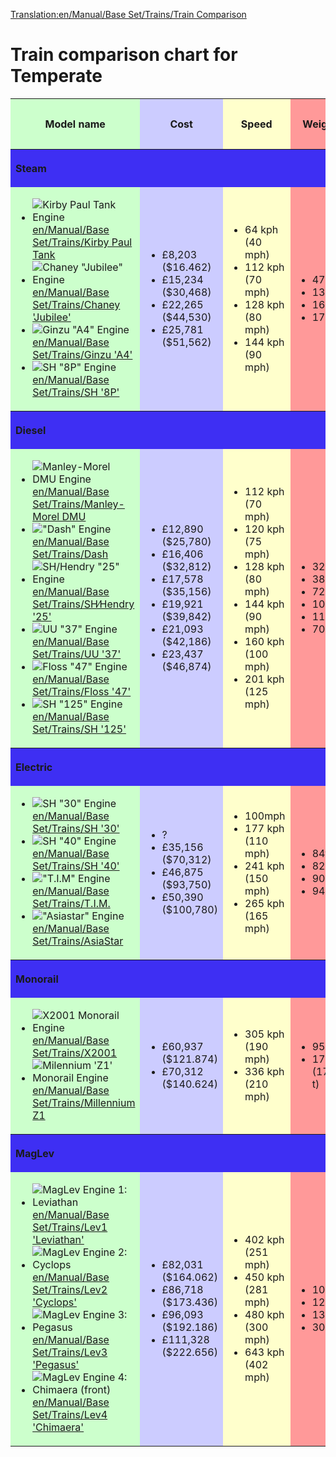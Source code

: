 [[Translation:en/Manual/Base Set/Trains/Train Comparison]]
=Train comparison chart for Temperate=
<table width="100%" bgcolor="white">
<tr><th style="background: #ccffcc">Model name</th><th style="background: #ccccff">Cost</th><th style="background: #ffffcc">Speed</th><th style="background: #ff9999">Weight</th><th style="background: #ffffcc">Power</th><th style="background: #ccccff">Running Costs / year</th><th style="background: #ccffcc">Designed</th><th style="background: #ccffcc">Lifespan</th><th style="background: #ff9999">Capacity</th></tr>
<tr><th colspan="9" style="background: #3e2ff3" align="left">Steam</th></tr>
<tr><td style="background: #ccffcc">
*[[File:en/Manual/Base Set/Trains/Kirbypaultank.png|Kirby Paul Tank Engine]] [[en/Manual/Base Set/Trains/Kirby Paul Tank]]
*[[File:en/Manual/Base Set/Trains/Chaneyjubilee.png|Chaney "Jubilee" Engine]] [[en/Manual/Base Set/Trains/Chaney 'Jubilee']]
*[[File:en/Manual/Base Set/Trains/Ginzua4.png|Ginzu "A4" Engine]] [[en/Manual/Base Set/Trains/Ginzu 'A4']]
*[[File:en/Manual/Base Set/Trains/Sh8p.png|SH "8P" Engine]] [[en/Manual/Base Set/Trains/SH '8P']]
</td><td style="background: #ccccff">
*£8,203 ($16.462)
*£15,234 ($30,468)
*£22,265 ($44,530)
*£25,781 ($51,562)
</td><td style="background: #ffffcc">
*64 kph (40 mph)
*112 kph (70 mph)
*128 kph (80 mph)
*144 kph (90 mph)
</td>
<td style="background: #ff9999">
*47 t
*131 t
*162 t
*170 t
</td><td style="background: #ffffcc">
*300 hp (223 kW)
*1,000 hp (746 kW)
*1,200 hp (895 kW)
*1,600 hp (1193 kW)
</td>
</td><td style="background: #ccccff">
*£820 ($1.640)
*£1,968 ($3,936)
*£2,296 ($4,592)
*£2,132 ($4,264)
</td>
</td><td style="background: #ccffcc">
*1929
*1934
*1935
*1954
</td>
</td><td style="background: #ccffcc">
*15
*21
*20
*23
</td>
</td><td style="background: #ff9999">
*N/A
*N/A
*N/A
*N/A
</td>
</tr>
<tr><th colspan="9" style="background: #3e2ff3" align="left">Diesel</th></tr>
<tr><td style="background: #ccffcc">
*[[File:en/Manual/Base Set/Trains/Manleymoreldmu.png|Manley-Morel DMU Engine]] [[en/Manual/Base Set/Trains/Manley-Morel DMU]]
*[[File:en/Manual/Base Set/Trains/Dash.png|"Dash" Engine]] [[en/Manual/Base Set/Trains/Dash]]
*[[File:en/Manual/Base Set/Trains/Shhendry25.png|SH/Hendry "25" Engine]] [[en/Manual/Base Set/Trains/SH∕Hendry '25']]
*[[File:en/Manual/Base Set/Trains/Uu37.png|UU "37" Engine]] [[en/Manual/Base Set/Trains/UU '37']]
*[[File:en/Manual/Base Set/Trains/Floss47.png|Floss "47" Engine]] [[en/Manual/Base Set/Trains/Floss '47']]
*[[File:en/Manual/Base Set/Trains/Sh125.png|SH "125" Engine]] [[en/Manual/Base Set/Trains/SH '125']]
</td><td style="background: #ccccff">
*£12,890 ($25,780)
*£16,406 ($32,812)
*£17,578 ($35,156)
*£19,921 ($39,842)
*£21,093 ($42,186)
*£23,437 ($46,874)
</td><td style="background: #ffffcc">
*112 kph (70 mph)
*120 kph (75 mph)
*128 kph (80 mph)
*144 kph (90 mph)
*160 kph (100 mph)
*201 kph (125 mph)
</td>
<td style="background: #ff9999">
*32 t
*38 t
*72 t
*101 t
*112 t
*70 t
</td><td style="background: #ffffcc">
*600 hp (447 kW)
*700 hp (523 kW)
*1,250 hp (932 kW)
*1,750 hp (1,305 kW)
*2,580 hp (1,924 kW)
*4,500 hp (3356 kW)
</td>
</td><td style="background: #ccccff">
*£1,278 ($2,556)
*£1,066 ($2,132)
*£1,447 ($2,894)
*£1,828 ($3,656)
*£2,132 ($4,264)
*£2,894 ($5,788)
</td>
</td><td style="background: #ccffcc">
*1957
*1984
*1962
*1959
*1963
*1978
</td>
</td><td style="background: #ccffcc">
*12
*15
*18
*20
*22
*20
</td>
</td><td style="background: #ff9999">
*76 passengers
*80 passengers
*N/A
*N/A
*N/A
*8 bags of mail
</td>
</tr>
<tr><th colspan="9" style="background: #3e2ff3" align="left">Electric</th></tr>
<tr><td style="background: #ccffcc">
*[[File:en/Manual/Base Set/Trains/Sh30.png|SH "30" Engine]] [[en/Manual/Base Set/Trains/SH '30']]
*[[File:en/Manual/Base Set/Trains/Sh40.png|SH "40" Engine]] [[en/Manual/Base Set/Trains/SH '40']]
*[[File:en/Manual/Base Set/Trains/Tim.png|"T.I.M" Engine]] [[en/Manual/Base Set/Trains/T.I.M.]]
*[[File:en/Manual/Base Set/Trains/Asiastar.png|"Asiastar" Engine]] [[en/Manual/Base Set/Trains/AsiaStar]]
</td><td style="background: #ccccff">
*?
*£35,156 ($70,312)
*£46,875 ($93,750)
*£50,390 ($100,780)
</td><td style="background: #ffffcc">
*100mph
*177 kph (110 mph)
*241 kph (150 mph)
*265 kph (165 mph)
</td>
<td style="background: #ff9999">
*84t
*82 t
*90 t
*94 t
</td><td style="background: #ffffcc">
*3,600hp
*5,000 hp
*7,000 hp (5,220 kW)
*8,000 hp (5966 kW)
</td>
</td><td style="background: #ccccff">
*?
*£2,882 ($5,764)
*£3,374 ($6,748)
*£3,514 ($7,028)
</td>
</td><td style="background: #ccffcc">
*1965
*1973
*1984
*1992
</td>
</td><td style="background: #ccffcc">
*23
*23
*25
*25
</td>
</td><td style="background: #ff9999">
*N/A
*N/A
*N/A
*N/A
</td>
</tr>


<tr><th colspan="9" style="background: #3e2ff3" align="left">Monorail</th></tr>
<tr><td style="background: #ccffcc">
*[[File:en/Manual/Base Set/Trains/X2001.png|X2001 Monorail Engine]] [[en/Manual/Base Set/Trains/X2001]]
*[[File:en/Manual/Base Set/Trains/Millenniumz1.png|Milennium 'Z1' Monorail Engine]] [[en/Manual/Base Set/Trains/Millennium Z1]]
</td><td style="background: #ccccff">
*£60,937 ($121.874)
*£70,312 ($140.624)
</td><td style="background: #ffffcc">
*305 kph (190 mph)
*336 kph (210 mph)
</td>
<td style="background: #ff9999">
*95 t
*170 t (171.5 t)
</td><td style="background: #ffffcc">
*9,000 hp (6,618 kW)
*10,000hp (7,353 kW)
</td>
</td><td style="background: #ccccff">
*£3,234 ($6.468)
*£3,374 ($6,748)
</td>
</td><td style="background: #ccffcc">
*1999
*1995
</td>
</td><td style="background: #ccffcc">
*20
*20
</td>
</td><td style="background: #ff9999">
*N/A
*25 passengers
</td>
</tr>
<tr><th colspan="9" style="background: #3e2ff3" align="left">MagLev</th></tr>
<tr><td style="background: #ccffcc">
*[[File:en/Manual/Base Set/Trains/Lev1leviathan.png|MagLev Engine 1: Leviathan]] [[en/Manual/Base Set/Trains/Lev1 'Leviathan']]
*[[File:en/Manual/Base Set/Trains/Lev2cyclops.png|MagLev Engine 2: Cyclops]] [[en/Manual/Base Set/Trains/Lev2 'Cyclops']]
*[[File:en/Manual/Base Set/Trains/Lev3pegasus.png|MagLev Engine 3: Pegasus]] [[en/Manual/Base Set/Trains/Lev3 'Pegasus']]
*[[File:en/Manual/Base Set/Trains/Lev4chimaerarhead.png|MagLev Engine 4: Chimaera (front)]] [[en/Manual/Base Set/Trains/Lev4 'Chimaera']]
</td><td style="background: #ccccff">
*£82,031 ($164.062)
*£86,718 ($173.436)
*£96,093 ($192.186)
*£111,328 ($222.656)
</td><td style="background: #ffffcc">
*402 kph (251 mph)
*450 kph (281 mph)
*480 kph (300 mph)
*643 kph (402 mph)
</td>
<td style="background: #ff9999">
*105 t
*120 t
*130 t
*300 t
</td><td style="background: #ffffcc">
*10,000 hp (7,457 kW)
*12,000 hp (8,948 kW)
*15,000 hp (11,185 kW)
*20,000 hp (14,914 kW)
</td>
</td><td style="background: #ccccff">
*£3,515 ($7.030)
*£3,557 ($7.114)
*£3,571 ($7.142)
*£3,584 ($7.168)
</td>
</td><td style="background: #ccffcc">
*2020
*2028
*2035
*2038
</td>
</td><td style="background: #ccffcc">
*20
*20
*20
*20
</td>
</td><td style="background: #ff9999">
*N/A
*N/A
*N/A
*N/A
</td>
</tr>

</table>